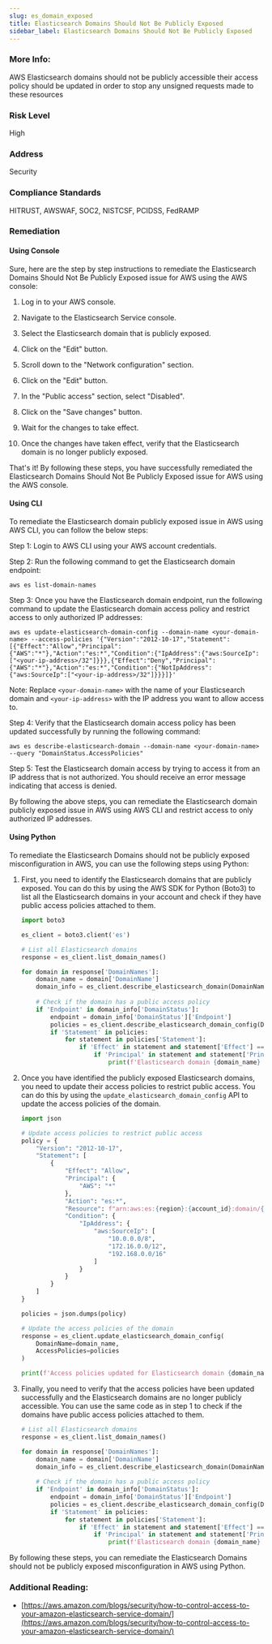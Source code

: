 ```yaml
---
slug: es_domain_exposed
title: Elasticsearch Domains Should Not Be Publicly Exposed
sidebar_label: Elasticsearch Domains Should Not Be Publicly Exposed
---
```


### More Info:

AWS Elasticsearch domains should not be publicly accessible their access policy should be updated in order to stop any unsigned requests made to these resources

### Risk Level

High

### Address

Security

### Compliance Standards

HITRUST, AWSWAF, SOC2, NISTCSF, PCIDSS, FedRAMP

### Remediation

#### Using Console

Sure, here are the step by step instructions to remediate the Elasticsearch Domains Should Not Be Publicly Exposed issue for AWS using the AWS console:

1. Log in to your AWS console.

2. Navigate to the Elasticsearch Service console.

3. Select the Elasticsearch domain that is publicly exposed.

4. Click on the "Edit" button.

5. Scroll down to the "Network configuration" section.

6. Click on the "Edit" button.

7. In the "Public access" section, select "Disabled".

8. Click on the "Save changes" button.

9. Wait for the changes to take effect.

10. Once the changes have taken effect, verify that the Elasticsearch domain is no longer publicly exposed.

That's it! By following these steps, you have successfully remediated the Elasticsearch Domains Should Not Be Publicly Exposed issue for AWS using the AWS console.

#### Using CLI

To remediate the Elasticsearch domain publicly exposed issue in AWS using AWS CLI, you can follow the below steps:

Step 1: Login to AWS CLI using your AWS account credentials.

Step 2: Run the following command to get the Elasticsearch domain endpoint:
```
aws es list-domain-names
```

Step 3: Once you have the Elasticsearch domain endpoint, run the following command to update the Elasticsearch domain access policy and restrict access to only authorized IP addresses:
```
aws es update-elasticsearch-domain-config --domain-name <your-domain-name> --access-policies '{"Version":"2012-10-17","Statement":[{"Effect":"Allow","Principal":{"AWS":"*"},"Action":"es:*","Condition":{"IpAddress":{"aws:SourceIp":["<your-ip-address>/32"]}}},{"Effect":"Deny","Principal":{"AWS":"*"},"Action":"es:*","Condition":{"NotIpAddress":{"aws:SourceIp":["<your-ip-address>/32"]}}}]}'
```
Note: Replace `<your-domain-name>` with the name of your Elasticsearch domain and `<your-ip-address>` with the IP address you want to allow access to.

Step 4: Verify that the Elasticsearch domain access policy has been updated successfully by running the following command:
```
aws es describe-elasticsearch-domain --domain-name <your-domain-name> --query "DomainStatus.AccessPolicies"
```

Step 5: Test the Elasticsearch domain access by trying to access it from an IP address that is not authorized. You should receive an error message indicating that access is denied.

By following the above steps, you can remediate the Elasticsearch domain publicly exposed issue in AWS using AWS CLI and restrict access to only authorized IP addresses.

#### Using Python

To remediate the Elasticsearch Domains should not be publicly exposed misconfiguration in AWS, you can use the following steps using Python:

1. First, you need to identify the Elasticsearch domains that are publicly exposed. You can do this by using the AWS SDK for Python (Boto3) to list all the Elasticsearch domains in your account and check if they have public access policies attached to them.

   ```python
   import boto3

   es_client = boto3.client('es')

   # List all Elasticsearch domains
   response = es_client.list_domain_names()

   for domain in response['DomainNames']:
       domain_name = domain['DomainName']
       domain_info = es_client.describe_elasticsearch_domain(DomainName=domain_name)
       
       # Check if the domain has a public access policy
       if 'Endpoint' in domain_info['DomainStatus']:
           endpoint = domain_info['DomainStatus']['Endpoint']
           policies = es_client.describe_elasticsearch_domain_config(DomainName=domain_name)['DomainConfig']['AccessPolicies']
           if 'Statement' in policies:
               for statement in policies['Statement']:
                   if 'Effect' in statement and statement['Effect'] == 'Allow':
                       if 'Principal' in statement and statement['Principal'] == '*':
                           print(f'Elasticsearch domain {domain_name} is publicly accessible at {endpoint}')
   ```

2. Once you have identified the publicly exposed Elasticsearch domains, you need to update their access policies to restrict public access. You can do this by using the `update_elasticsearch_domain_config` API to update the access policies of the domain.

   ```python
   import json

   # Update access policies to restrict public access
   policy = {
       "Version": "2012-10-17",
       "Statement": [
           {
               "Effect": "Allow",
               "Principal": {
                   "AWS": "*"
               },
               "Action": "es:*",
               "Resource": f"arn:aws:es:{region}:{account_id}:domain/{domain_name}/*",
               "Condition": {
                   "IpAddress": {
                       "aws:SourceIp": [
                           "10.0.0.0/8",
                           "172.16.0.0/12",
                           "192.168.0.0/16"
                       ]
                   }
               }
           }
       ]
   }

   policies = json.dumps(policy)

   # Update the access policies of the domain
   response = es_client.update_elasticsearch_domain_config(
       DomainName=domain_name,
       AccessPolicies=policies
   )

   print(f'Access policies updated for Elasticsearch domain {domain_name}')
   ```

3. Finally, you need to verify that the access policies have been updated successfully and the Elasticsearch domains are no longer publicly accessible. You can use the same code as in step 1 to check if the domains have public access policies attached to them.

   ```python
   # List all Elasticsearch domains
   response = es_client.list_domain_names()

   for domain in response['DomainNames']:
       domain_name = domain['DomainName']
       domain_info = es_client.describe_elasticsearch_domain(DomainName=domain_name)
       
       # Check if the domain has a public access policy
       if 'Endpoint' in domain_info['DomainStatus']:
           endpoint = domain_info['DomainStatus']['Endpoint']
           policies = es_client.describe_elasticsearch_domain_config(DomainName=domain_name)['DomainConfig']['AccessPolicies']
           if 'Statement' in policies:
               for statement in policies['Statement']:
                   if 'Effect' in statement and statement['Effect'] == 'Allow':
                       if 'Principal' in statement and statement['Principal'] == '*':
                           print(f'Elasticsearch domain {domain_name} is still publicly accessible at {endpoint}')
   ```

By following these steps, you can remediate the Elasticsearch Domains should not be publicly exposed misconfiguration in AWS using Python.

### Additional Reading:

- [https://aws.amazon.com/blogs/security/how-to-control-access-to-your-amazon-elasticsearch-service-domain/](https://aws.amazon.com/blogs/security/how-to-control-access-to-your-amazon-elasticsearch-service-domain/) 

